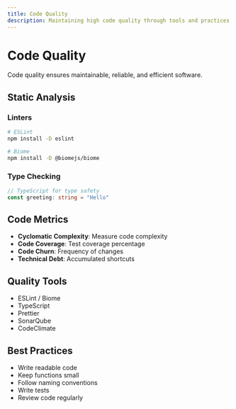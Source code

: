 ```yaml
---
title: Code Quality
description: Maintaining high code quality through tools and practices
---
```


# Code Quality

Code quality ensures maintainable, reliable, and efficient software.

## Static Analysis

### Linters

```bash
# ESLint
npm install -D eslint

# Biome
npm install -D @biomejs/biome
```

### Type Checking

```typescript
// TypeScript for type safety
const greeting: string = "Hello"
```

## Code Metrics

- **Cyclomatic Complexity**: Measure code complexity
- **Code Coverage**: Test coverage percentage
- **Code Churn**: Frequency of changes
- **Technical Debt**: Accumulated shortcuts

## Quality Tools

- ESLint / Biome
- TypeScript
- Prettier
- SonarQube
- CodeClimate

## Best Practices

- Write readable code
- Keep functions small
- Follow naming conventions
- Write tests
- Review code regularly

